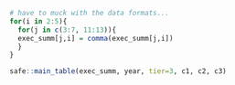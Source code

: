 ```r
# have to muck with the data formats...
for(i in 2:5){
  for(j in c(3:7, 11:13)){
  exec_summ[j,i] = comma(exec_summ[j,i])
  }
}

safe::main_table(exec_summ, year, tier=3, c1, c2, c3)
```
